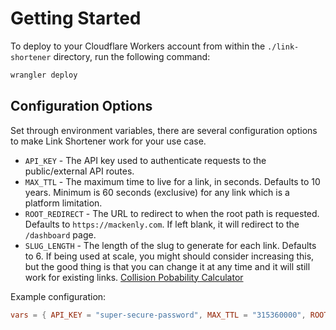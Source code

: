 
# Getting Started
To deploy to your Cloudflare Workers account from within the `./link-shortener` directory, run the following command:
```bash
wrangler deploy
```

## Configuration Options
Set through environment variables, there are several configuration options to make Link Shortener work for your use case.

- `API_KEY` - The API key used to authenticate requests to the public/external API routes.
- `MAX_TTL` - The maximum time to live for a link, in seconds. Defaults to 10 years. Minimum is 60 seconds (exclusive) for any link which is a platform limitation.
- `ROOT_REDIRECT` - The URL to redirect to when the root path is requested. Defaults to `https://mackenly.com`. If left blank, it will redirect to the `/dashboard` page.
- `SLUG_LENGTH` - The length of the slug to generate for each link. Defaults to 6. If being used at scale, you might should consider increasing this, but the good thing is that you can change it at any time and it will still work for existing links. [Collision Pobability Calculator](https://zelark.github.io/nano-id-cc/)

Example configuration:
```toml
vars = { API_KEY = "super-secure-password", MAX_TTL = "315360000", ROOT_REDIRECT = "https://mackenly.com", SLUG_LENGTH = "6" }
```